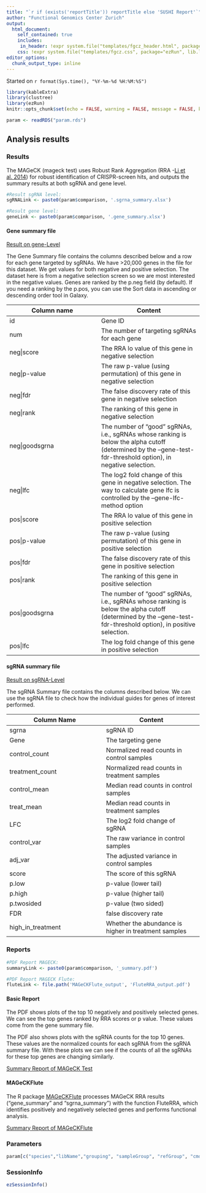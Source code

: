 ```yaml
---
title: "`r if (exists('reportTitle')) reportTitle else 'SUSHI Report'`"
author: "Functional Genomics Center Zurich"
output: 
  html_document:
    self_contained: true
    includes:
     in_header: !expr system.file("templates/fgcz_header.html", package="ezRun", lib.loc=.libPaths())
    css: !expr system.file("templates/fgcz.css", package="ezRun", lib.loc=.libPaths())
editor_options: 
  chunk_output_type: inline
---
```


Started on `r format(Sys.time(), "%Y-%m-%d %H:%M:%S")`

```r
library(kableExtra)
library(clustree)
library(ezRun)
knitr::opts_chunk$set(echo = FALSE, warning = FALSE, message = FALSE, knitr.table.format = "html")
```

```r
param <- readRDS("param.rds")
```

## Analysis results {.tabset}

### Results

The MAGeCK (mageck test) uses Robust Rank Aggregation (RRA -[Li et al. 2014](https://genomebiology.biomedcentral.com/articles/10.1186/s13059-014-0554-4)) for robust identification of CRISPR-screen hits, and outputs the summary results at both sgRNA and gene level.

```r
#Result sgRNA level:
sgRNALink <- paste0(param$comparison, '.sgrna_summary.xlsx')

#Result gene level:
geneLink <- paste0(param$comparison, '.gene_summary.xlsx')
```

#### Gene summary file

[Result on gene-Level](`r geneLink`){target="_blank"}

The Gene Summary file contains the columns described below and a row for each gene targeted by sgRNAs. We have >20,000 genes in the file for this dataset. We get values for both negative and positive selection. The dataset here is from a negative selection screen so we are most interested in the negative values. Genes are ranked by the p.neg field (by default). If you need a ranking by the p.pos, you can use the Sort data in ascending or descending order tool in Galaxy.

| Column name | Content |
|---------|----------|
| id 	| Gene ID |
| num 	| The number of targeting sgRNAs for each gene |
| neg\|score |	The RRA lo value of this gene in negative selection |
| neg\|p-value |	The raw p-value (using permutation) of this gene in negative selection |
| neg\|fdr |	The false discovery rate of this gene in negative selection |
| neg\|rank |	The ranking of this gene in negative selection |
| neg\|goodsgrna | 	The number of “good” sgRNAs, i.e., sgRNAs whose ranking is below the alpha cutoff (determined by the –gene-test-fdr-threshold option), in negative selection. |
|neg\|lfc |	The log2 fold change of this gene in negative selection. The way to calculate gene lfc is controlled by the –gene-lfc-method option |
| pos\|score | 	The RRA lo value of this gene in positive selection |
| pos\|p-value | 	The raw p-value (using permutation) of this gene in positive selection |
| pos\|fdr  |	The false discovery rate of this gene in positive selection |
| pos\|rank |	The ranking of this gene in positive selection |
| pos\|goodsgrna | 	The number of “good” sgRNAs, i.e., sgRNAs whose ranking is below the alpha cutoff (determined by the –gene-test-fdr-threshold option), in positive selection. |
| pos\|lfc |	The log fold change of this gene in positive selection |


#### sgRNA summary file

[Result on sgRNA-Level](`r sgRNALink`){target="_blank"}

The sgRNA Summary file contains the columns described below. We can use the sgRNA file to check how the individual guides for genes of interest performed.

| Column Name |	Content |
|---------|---------|
| sgrna |	sgRNA ID |
| Gene 	| The targeting gene |
| control_count |	Normalized read counts in control samples |
| treatment_count |	Normalized read counts in treatment samples |
| control_mean | 	Median read counts in control samples |
| treat_mean |	Median read counts in treatment samples |
| LFC |	The log2 fold change of sgRNA |
| control_var |	The raw variance in control samples |
| adj_var |	The adjusted variance in control samples |
| score |	The score of this sgRNA |
| p.low |	p-value (lower tail) |
| p.high |	p-value (higher tail) |
| p.twosided |	p-value (two sided) |
| FDR |	false discovery rate |
| high_in_treatment |	Whether the abundance is higher in treatment samples |

### Reports
```r
#PDF Report MAGECK:
summaryLink <- paste0(param$comparison, '_summary.pdf')

#PDF Report MAGECK Flute:
fluteLink <- file.path('MAGeCKFlute_output', 'FluteRRA_output.pdf')
```

#### Basic Report 

The PDF shows plots of the top 10 negatively and positively selected genes. We can see the top genes ranked by RRA scores or p value. These values come from the gene summary file.

The PDF also shows plots with the sgRNA counts for the top 10 genes. These values are the normalized counts for each sgRNA from the sgRNA summary file. With these plots we can see if the counts of all the sgRNAs for these top genes are changing similarly.

[Summary Report of MAGeCK Test](`r summaryLink`){target="_blank"}

#### MAGeCKFlute
The R package [MAGeCKFlute](https://www.bioconductor.org/packages/release/bioc/html/MAGeCKFlute.html)  processes MAGeCK RRA results (“gene_summary” and “sgrna_summary”) with the function FluteRRA, which identifies positively and negatively selected genes and performs functional analysis.

[Summary Report of MAGeCKFlute](`r summaryLink`){target="_blank"}


### Parameters
```r
param[c("species","libName","grouping", "sampleGroup", "refGroup", "cmdOptions")]
```


### SessionInfo
```r
ezSessionInfo()
```